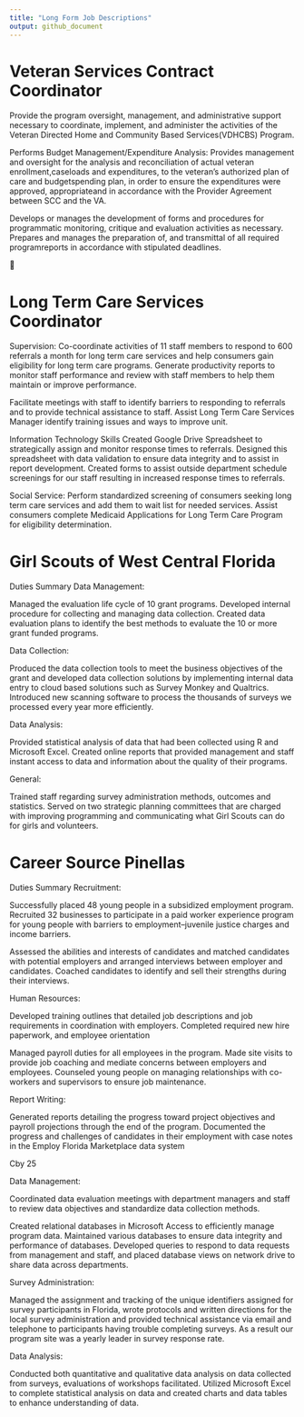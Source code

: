 ```yaml
---
title: "Long Form Job Descriptions"
output: github_document
---
```



# Veteran Services Contract Coordinator

Provide the program oversight, management, and administrative support necessary to coordinate, implement, and administer the activities of the Veteran Directed Home and Community Based Services(VDHCBS) Program.

Performs Budget Management/Expenditure Analysis: Provides management
and oversight for the analysis and reconciliation of actual veteran enrollment,caseloads and expenditures, to the veteran’s authorized plan of care and budgetspending plan, in order to ensure the expenditures were approved, appropriateand in accordance with the Provider Agreement between SCC and the VA.

Develops or manages the development of forms and procedures for
programmatic monitoring, critique and evaluation activities as necessary.
Prepares and manages the preparation of, and transmittal of all required programreports in accordance with stipulated deadlines.




# Long Term Care Services Coordinator

Supervision: 
Co-coordinate activities of 11 staff members to respond to 600 referrals a month for long term care services and help consumers gain eligibility for long term care programs. Generate productivity reports to monitor staff performance and review with staff members to help them maintain or improve performance. 

Facilitate meetings with staff to identify barriers to responding to referrals and to provide technical assistance to staff. Assist Long Term Care Services Manager identify training issues and ways to improve unit. 

Information Technology Skills
Created Google Drive Spreadsheet to strategically assign and monitor response times to referrals. Designed this spreadsheet with data validation to ensure data integrity and to assist in report development. Created forms to assist outside department schedule screenings for our staff resulting in increased response times to referrals. 

Social Service: 
Perform standardized screening of consumers seeking long term care services and add them to wait list for needed services. Assist consumers complete Medicaid Applications for Long Term Care Program for eligibility determination.



# Girl Scouts of West Central Florida

Duties Summary
Data Management: 

Managed the evaluation life cycle of 10 grant programs. Developed internal procedure for collecting and managing data collection. Created data evaluation plans to identify the best methods to evaluate the 10 or more grant funded programs. 

Data Collection:

Produced the data collection tools to meet the business objectives of the grant and developed data collection solutions by implementing internal data entry to cloud based solutions such as Survey Monkey and Qualtrics. Introduced new scanning software to process the thousands of surveys we processed every year more efficiently. 

Data Analysis:

Provided statistical analysis of data that had been collected using R and Microsoft Excel. Created online reports that provided management and staff instant access to data and information about the quality of their programs. 

General: 

Trained staff regarding survey administration methods, outcomes and statistics. Served on two strategic planning committees that are charged with improving programming and communicating what Girl Scouts can do for girls and volunteers. 


# Career Source Pinellas

Duties Summary
Recruitment:

Successfully placed 48 young people in a subsidized employment program. Recruited 32 businesses to participate in a paid worker experience program for young people with barriers to employment--juvenile justice charges and income barriers. 

Assessed the abilities and interests of candidates and matched candidates with potential employers and arranged interviews between employer and candidates. Coached candidates to identify and sell their strengths during their interviews. 

Human Resources: 

Developed training outlines that detailed job descriptions and job requirements in coordination with employers. Completed required new hire paperwork, and employee orientation

Managed payroll duties for all employees in the program. Made site visits to provide job coaching and mediate concerns between employers and employees. Counseled young people on managing relationships with co-workers and supervisors to ensure job maintenance. 

Report Writing:

Generated reports detailing the progress toward project objectives and payroll projections through the end of the program. Documented the progress and challenges of candidates in their employment with case notes in the Employ Florida Marketplace data system


Cby 25


Data Management:

Coordinated data evaluation meetings with department managers and staff to review data objectives and standardize data collection methods. 

Created relational databases in Microsoft Access to efficiently manage program data. Maintained various databases to ensure data integrity and performance of databases. Developed queries to respond to data requests from management and staff, and placed database views on network drive to share data across departments. 

Survey Administration: 

Managed the assignment and tracking of the unique identifiers assigned for survey participants in Florida, wrote protocols and written directions for the local survey administration and provided technical assistance via email and telephone to participants having trouble completing surveys. As a result our program site was a yearly leader in survey response rate. 

Data Analysis:

Conducted both quantitative and qualitative data analysis on data collected from surveys, evaluations of workshops facilitated. Utilized Microsoft Excel to complete statistical analysis on data and created charts and data tables to enhance understanding of data. 